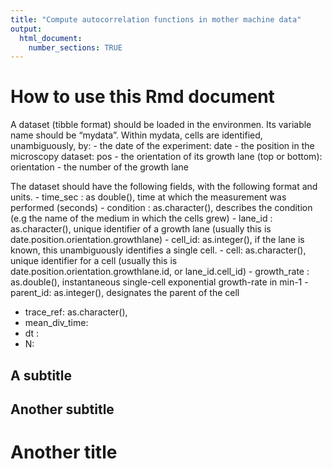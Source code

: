 ```yaml
---
title: "Compute autocorrelation functions in mother machine data"
output: 
  html_document:
    number_sections: TRUE
---
```


# How to use this Rmd document

A dataset (tibble format) should be loaded in the environmen. Its variable name should be "mydata".
Within mydata, cells are identified, unambiguously, by:
- the date of the experiment: date
- the position in the microscopy dataset: pos
- the orientation of its growth lane (top or bottom): orientation
- the number of the growth lane



The dataset should have the following fields, with the following format and units.
- time_sec : as double(), time at which the measurement was performed (seconds)
- condition : as.character(), describes the condition (e.g the name of the medium in which the cells grew)
- lane_id : as.character(), unique identifier of a growth lane (usually this is date.position.orientation.growthlane)
- cell_id: as.integer(), if the lane is known, this unambiguously identifies a single cell.
- cell: as.character(), unique identifier for a cell (usually this is date.position.orientation.growthlane.id, or lane_id.cell_id)
- growth_rate : as.double(), instantaneous single-cell exponential growth-rate in min-1
- parent_id: as.integer(), designates the parent of the cell

- trace_ref: as.character(), 
- mean_div_time:
- dt : 
- N: 


## A subtitle
## Another subtitle

# Another title